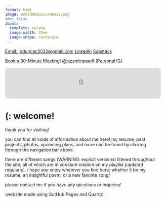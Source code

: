 ```yaml
---
format: html
image: embeddedpics/meass.png 
toc: false
about:
  template: solana
  image-width: 35em
  image-shape: rectangle
---
```


[Email: jpduncan2022@gmail.com](mailto:jpduncan2022@gmail.com?&subject=I Came From Your Website!){.btn .btn-dark .btn-sm}
 [LinkedIn](https://www.linkedin.com/in/jazzmin-pearl-duncan){.btn .btn-warning .btn-sm} [Substack](https://euphoniousthegreat.substack.com/){.btn .btn-danger .btn-sm} 
 
 [Book a 30-Minute Meeting!](https://calendar.app.google/QsZ4EEaKmKxtV9L97){.btn .btn-success .btn-sm} [@jazzmiinpearll (Personal IG)](https://www.instagram.com/jazzmiinpearll/){.btn .btn-dark .btn-sm}



:::: {.content-visible when-format="html"}
<iframe style="border-radius:12px" src="https://open.spotify.com/embed/track/0OLOcKHN4uXRo5ISx2TAqk?utm_source=generator" width="100%" height="100" frameBorder="0" allowfullscreen="" allow="autoplay; clipboard-write; encrypted-media; fullscreen; picture-in-picture" loading="lazy"></iframe>
::::

# (:  welcome! 



thank you for visiting!

you can find all kinds of information about me here! my resume, past projects, photos, upcoming plans, and more can be found by clicking through the navigation bar above. 

there are different songs (WARNING: explicit versions) littered throughout the site, all of which are in constant rotation on my playlist (updated regularly). i hope you enjoy whatever you find here; whether it be my resume, an insightful poem, or a new favorite song!

please contact me if you have any questions or inquiries!

(website made using GutHub Pages and Quarto)



